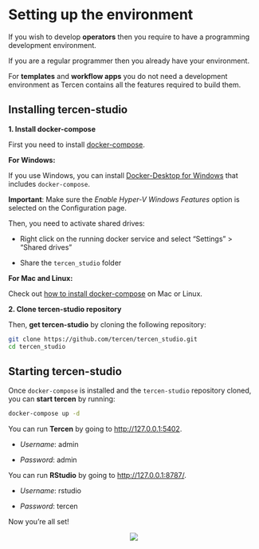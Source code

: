 # Setting up the environment

If you wish to develop __operators__ then you require to have a programming development environment.

If you are a regular programmer then you already have your environment.

For __templates__ and __workflow apps__ you do not need a development environment as Tercen contains all the features required to build them.

## Installing tercen-studio {-}

**1. Install docker-compose**

First you need to install [docker-compose](https://docs.docker.com/compose/install/). 

**For Windows:**

If you use Windows, you can install [Docker-Desktop for Windows](https://docs.docker.com/docker-for-windows/install/) that includes `docker-compose`.

**Important**: Make sure the _Enable Hyper-V Windows Features_ option is selected on the Configuration page.

Then, you need to activate shared drives:

* Right click on the running docker service and select "Settings" > "Shared drives"

* Share the `tercen_studio` folder 

**For Mac and Linux:**

Check out [how to install docker-compose](https://docs.docker.com/compose/install/) on Mac or Linux.

**2. Clone tercen-studio repository**

Then, __get tercen-studio__ by cloning the following repository:

```bash
git clone https://github.com/tercen/tercen_studio.git
cd tercen_studio
```

## Starting tercen-studio {-}

Once `docker-compose` is installed and the `tercen-studio` repository cloned, you can __start tercen__ by running:

```bash
docker-compose up -d
```

You can run **Tercen** by going to [http://127.0.0.1:5402](http://127.0.0.1:5402).

* _Username_: admin

* _Password_: admin

You can run **RStudio** by going to  [http://127.0.0.1:8787/](http://127.0.0.1:8787/).
 
* _Username_: rstudio

* _Password_: tercen

Now you're all set!

<center>![](images/goldfish.png)</center>